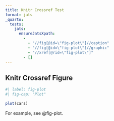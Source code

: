 ```yaml
---
title: Knitr Crossref Test
format: jats
_quarto:
  tests:
    jats:
      ensureJatsXpath:
        - 
          - "//fig[@id=\"fig-plot\"]//caption"
          - "//fig[@id=\"fig-plot\"]//graphic"
          - "//xref[@rid=\"fig-plot\"]"
        - []
---
```


## Knitr Crossref Figure

```r
#| label: fig-plot
#| fig-cap: "Plot"

plot(cars)
```

For example, see @fig-plot.
